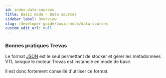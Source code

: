 ```yaml
---
id: index-data-sources
title: Basic mode - Data sources
sidebar_label: Overview
slug: /developer-guide/basic-mode/data-sources
custom_edit_url: null
---
```



### Bonnes pratiques Trevas
<p>
	Le format <a href={useBaseUrl('/developer-guide/basic-mode/data-sources/json')}>JSON</a> est le seul permettant de stocker et gérer les métadonnées VTL lorsque le moteur Trevas est instancié en mode de base.
</p>
<p>
	Il est donc fortement conseillé d'utiliser ce format.
</p>

<div className="row">
	<div className="col">
		<Card title="JDBC" page={useBaseUrl('/developer-guide/basic-mode/data-sources/jdbc')} />
	</div>
	<div className="col">
		<Card title="JSON" page={useBaseUrl('/developer-guide/basic-mode/data-sources/json')} />
	</div>
	<div className="col">
		<Card title="Others" page={useBaseUrl('/developer-guide/basic-mode/data-sources/others')} />
	</div>
</div>
